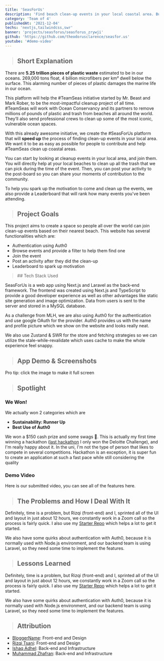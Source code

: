 ```yaml
---
title: 'SeasForUs'
description: 'Find beach clean-up events in your local coastal area. Built for GarudaHacks 2.0'
category: 'Team of 4'
publishedAt: '2021-12-04'
techs: 'nextjs,tailwindcss,swr'
banner: 'projects/seasforus/seasforus_zrywji'
github: 'https://github.com/theodorusclarence/seasfor.us'
youtube: '#demo-video'
---
```


> ## Short Explanation

There are **5.25 trillion pieces of plastic waste** estimated to be in our oceans. 269,000 tons float, 4 billion microfibers per km² dwell below the surface. This alarming number of pieces of plastic damages the marine life in our ocean.

This platform will help the #TeamSeas initiative started by Mr. Beast and Mark Rober, to be the most-impactful cleanup project of all time. #TeamSeas will work with Ocean Conservancy and its partners to remove millions of pounds of plastic and trash from beaches all around the world. They’ll also send professional crews to clean up some of the most iconic, vulnerable ocean spaces.

With this already awesome initiative, we create the #SeasForUs platform that will **speed up** the process of finding clean-up events in your local area. We want it to be as easy as possible for people to contribute and help #TeamSeas clean up coastal areas.

You can start by looking at cleanup events in your local area, and join them. You will directly help at your local beaches to clean up all the trash that we can pick during the time of the event. Then, you can post your activity to the post-board so you can share your moments of contribution to the community.

To help you spark up the motivation to come and clean up the events, we also provide a Leaderboard that will rank how many events you've been attending.

> ## Project Goals

This project aims to create a space so people all over the world can join clean-up events based on their nearest beach. This website has several functionalities which are:

- Authentication using Auth0
- Browse events and provide a filter to help them find one
- Join the event
- Post an activity after they did the clean-up
- Leaderboard to spark up motivation

<blockquote className='with-icons'>
  ## Tech Stack Used
  <div className='not-prose mt-2'>
    <TechIcons techs={['nextjs', 'tailwindcss', 'swr']} />
  </div>
</blockquote>

SeasForUs is a web app using Next.js and Laravel as the back-end framework. The frontend was created using Next.js and TypeScript to provide a good developer experience as well as other advantages like static site generation and image optimization. Data from users is sent to the server and stored in a MySQL database.

As a challenge from MLH, we are also using Auth0 for the authentication and use google OAuth for the provider. Auth0 provides us with the name and profile picture which we show on the website and looks really neat.

We also use Zustand & SWR for the store and fetching strategies so we can utilize the stale-while-revalidate which uses cache to make the whole experience feel snappy.

> ## App Demo & Screenshots

Pro tip: click the image to make it full screen

<SplitImage>
  <Split>
    <CloudinaryImg
      mdx
      className='!mb-0'
      publicId='theodorusclarence/projects/seasforus/landing-page_snz4rm'
      alt='landing-page'
      width={800}
      height={426}
    />
    <CloudinaryImg
      mdx
      publicId='theodorusclarence/projects/seasforus/login_cpx0l0'
      alt='login'
      width={800}
      height={424}
    />
    <CloudinaryImg
      mdx
      publicId='theodorusclarence/projects/seasforus/join_vljir9'
      alt='join'
      width={800}
      height={424}
    />
    <CloudinaryImg
      mdx
      publicId='theodorusclarence/projects/seasforus/myevents_rqfytp'
      alt='myevents'
      width={1439}
      height={767}
    />
  </Split>
  <Split>
    <CloudinaryImg
      mdx
      className='!mb-0'
      publicId='theodorusclarence/projects/seasforus/events-page_eoumfe'
      alt='events-page'
      width={800}
      height={397}
    />
    <CloudinaryImg
      mdx
      publicId='theodorusclarence/projects/seasforus/filter_hkzi0u'
      alt='filter'
      width={800}
      height={427}
    />
    <CloudinaryImg
      mdx
      publicId='theodorusclarence/projects/seasforus/post-activity_r3o9qz'
      alt='post-activity'
      width={800}
      height={425}
    />
    <CloudinaryImg
      mdx
      publicId='theodorusclarence/projects/seasforus/leaderboard_wnedjz'
      alt='leaderboard'
      width={1441}
      height={765}
    />
  </Split>
</SplitImage>

> ## Spotlight

### We Won!

<SplitImage>
  <Split>
    <CloudinaryImg
      mdx
      publicId='theodorusclarence/projects/seasforus/winner-runnerup_d6n2c1'
      alt='winner-runnerup'
      width={1920}
      height={1080}
    />
  </Split>
  <Split>
    <CloudinaryImg
      mdx
      publicId='theodorusclarence/projects/seasforus/winner-auth0_xx8wm9'
      alt='winner-auth0'
      width={1920}
      height={1080}
    />
  </Split>
</SplitImage>

We actually won 2 categories which are

- **Sustainability: Runner Up**
- **Best Use of Auth0**

We won a $150 cash prize and some swags 🤑. This is actually my first time winning a hackathon ([last hackathon](https://theodorusclarence.com/projects/love4heroes) I only won the Deloitte Challenge), and I'm really happy about it. In the uni, I'm not the type of person that likes to compete in several competitions. Hackathon is an exception, it is super fun to create an application at such a fast pace while still considering the quality

### Demo Video

Here is our submitted video, you can see all of the features here.

<LiteYouTubeEmbed
  id='YeefWeSYLUQ'
  poster='maxresdefault'
  title='Demo Video'
  noCookie={true}
/>

> ## The Problems and How I Deal With It

Definitely, time is a problem, but Rizqi (front-end) and I, sprinted all of the UI and layout in just about 12 hours, we constantly work in a Zoom call so the process is fairly quick. I also use my [Starter Repo](https://github.com/theodorusclarence/ts-nextjs-tailwind-starter) which helps a lot to get it started.

We also have some quirks about authentication with Auth0, because it is normally used with Node.js environment, and our backend team is using Laravel, so they need some time to implement the features.

> ## Lessons Learned

Definitely, time is a problem, but Rizqi (front-end) and I, sprinted all of the UI and layout in just about 12 hours, we constantly work in a Zoom call so the process is fairly quick. I also use my [Starter Repo](https://github.com/theodorusclarence/ts-nextjs-tailwind-starter) which helps a lot to get it started.

We also have some quirks about authentication with Auth0, because it is normally used with Node.js environment, and our backend team is using Laravel, so they need some time to implement the features.

> ## Attribution

- [BloggerName](https://github.com/theodorusclarence): Front-end and Design
- [Rizqi Tsani](https://github.com/rizqitsani): Front-end and Design
- [Ishaq Adhel](https://github.com/ishaqadhel): Back-end and Infrastructure
- [Muhammad Zhafran](https://github.com/franszhafran): Back-end and Infrastructure

